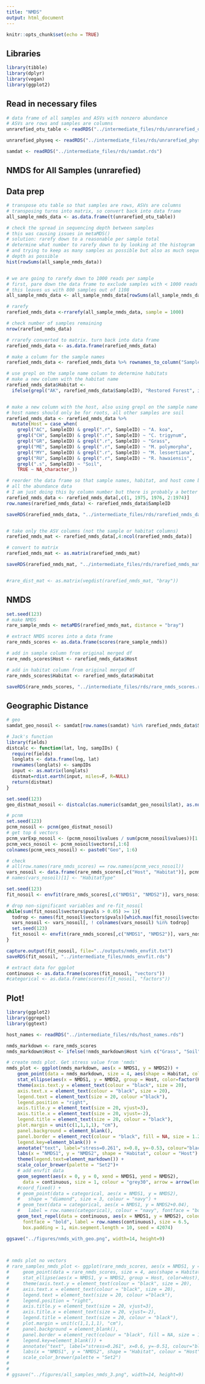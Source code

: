 ```yaml
---
title: "NMDS"
output: html_document
---
```


```r
knitr::opts_chunk$set(echo = TRUE)
```

## Libraries

```r

library(tibble)
library(dplyr)
library(vegan)
library(ggplot2)

```

## Read in necessary files

```r

# data frame of all samples and ASVs with nonzero abundance
# ASVs are rows and samples are columns
unrarefied_otu_table <- readRDS("../intermediate_files/rds/unrarefied_otu_table.rds")

unrarefied_physeq <- readRDS("../intermediate_files/rds/unrarefied_physeq.rds")

samdat <- readRDS("../intermediate_files/rds/samdat.rds")


```


## NMDS for All Samples (unrarefied)


## Data prep

```r

# transpose otu table so that samples are rows, ASVs are columns
# transposing turns into matrix, so convert back into data frame
all_sample_nmds_data <- as.data.frame(t(unrarefied_otu_table))

# check the spread in sequencing depth between samples
# this was causing issues in metaMDS()
# solution: rarefy down to a reasonable per sample total
# determine what number to rarefy down to by looking at the histogram
# and trying to keep as many samples as possible but also as much sequencing
# depth as possible
hist(rowSums(all_sample_nmds_data))


# we are going to rarefy down to 1000 reads per sample
# first, pare down the data frame to exclude samples with < 1000 reads
# this leaves us with 800 samples out of 1108
all_sample_nmds_data <- all_sample_nmds_data[rowSums(all_sample_nmds_data) >= 1000 , ]

# rarefy
rarefied_nmds_data <-rrarefy(all_sample_nmds_data, sample = 1000)

# check number of samples remaining
nrow(rarefied_nmds_data)

# rrarefy converted to matrix. turn back into data frame
rarefied_nmds_data <- as.data.frame(rarefied_nmds_data)

# make a column for the sample names
rarefied_nmds_data <- rarefied_nmds_data %>% rownames_to_column("SampleID")

# use grepl on the sample name column to determine habitats
# make a new column with the habitat name
rarefied_nmds_data$Habitat <-  
  ifelse(grepl("AK", rarefied_nmds_data$SampleID), "Restored Forest", ifelse(grepl("RO", rarefied_nmds_data$SampleID), "Remnant Forest", "Other"))


# make a new column with the host, also using grepl on the sample name
# host names should only be for roots, all other samples are soil
rarefied_nmds_data <- rarefied_nmds_data %>%
  mutate(Host = case_when(
    grepl("AC", SampleID) & grepl(".r", SampleID) ~ "A. koa",
    grepl("CH", SampleID) & grepl(".r", SampleID) ~ "C. trigynum",
    grepl("GR", SampleID) & grepl(".r", SampleID) ~ "Grass",
    grepl("ME", SampleID) & grepl(".r", SampleID) ~ "M. polymorpha",
    grepl("MY", SampleID) & grepl(".r", SampleID) ~ "M. lessertiana",
    grepl("RU", SampleID) & grepl(".r", SampleID) ~ "R. hawaiensis",
    grepl(".s", SampleID) ~ "Soil",
    TRUE ~ NA_character_))

# reorder the data frame so that sample names, habitat, and host come before
# all the abundance data
# I am just doing this by column number but there is probably a better way
rarefied_nmds_data <- rarefied_nmds_data[,c(1, 1975, 1976, 2:1974)]
row.names(rarefied_nmds_data) <- rarefied_nmds_data$SampleID

saveRDS(rarefied_nmds_data, "../intermediate_files/rds/rarefied_nmds_data.rds")


# take only the ASV columns (not the sample or habitat columns)
rarefied_nmds_mat <- rarefied_nmds_data[,4:ncol(rarefied_nmds_data)]

# convert to matrix
rarefied_nmds_mat <- as.matrix(rarefied_nmds_mat)

saveRDS(rarefied_nmds_mat, "../intermediate_files/rds/rarefied_nmds_mat.rds")


#rare_dist_mat <- as.matrix(vegdist(rarefied_nmds_mat, "bray"))


```


## NMDS

```r

set.seed(123)
# make NMDS
rare_sample_nmds <- metaMDS(rarefied_nmds_mat, distance = "bray")

# extract NMDS scores into a data frame
rare_nmds_scores <- as.data.frame(scores(rare_sample_nmds))

# add in sample column from original merged df
rare_nmds_scores$Host <- rarefied_nmds_data$Host

# add in habitat column from original merged df
rare_nmds_scores$Habitat <- rarefied_nmds_data$Habitat

saveRDS(rare_nmds_scores, "../intermediate_files/rds/rare_nmds_scores.rds")


```

## Geographic Distance

```r

# geo
samdat_geo_nosoil <- samdat[row.names(samdat) %in% rarefied_nmds_data$SampleID,]

# Jack's function
library(fields)
distcalc <- function(lat, lng, sampIDs) {
  require(fields)
  longlats <- data.frame(lng, lat)
  rownames(longlats) <- sampIDs
  input <- as.matrix(longlats)
  distmat=rdist.earth(input, miles=F, R=NULL)
  return(distmat)
}

set.seed(123)
geo_distmat_nosoil <- distcalc(as.numeric(samdat_geo_nosoil$lat), as.numeric(samdat_geo_nosoil$lon), row.names(samdat_geo_nosoil))

# pcnm
set.seed(123)
pcnm_nosoil <- pcnm(geo_distmat_nosoil)
# get top 6 vectors
pcnm_varExp_nosoil <- (pcnm_nosoil$values / sum(pcnm_nosoil$values))[1:6]
pcnm_vecs_nosoil <- pcnm_nosoil$vectors[,1:6]
colnames(pcnm_vecs_nosoil) <- paste0("Geo", 1:6)

# check
# all(row.names(rare_nmds_scores) == row.names(pcnm_vecs_nosoil))
vars_nosoil <- data.frame(rare_nmds_scores[,c("Host", "Habitat")], pcnm_vecs_nosoil)
# names(vars_nosoil)[1] <- "HabitatType"

set.seed(123)
fit_nosoil <- envfit(rare_nmds_scores[,c("NMDS1", "NMDS2")], vars_nosoil, nperm=1000)

# drop non-significant variables and re-fit_nosoil
while(sum(fit_nosoil$vectors$pvals > 0.05) >= 1){
  todrop <- names(fit_nosoil$vectors$pvals)[which.max(fit_nosoil$vectors$pvals)]
  vars_nosoil <- vars_nosoil[, ! colnames(vars_nosoil) %in% todrop]
  set.seed(123)
  fit_nosoil <- envfit(rare_nmds_scores[,c("NMDS1", "NMDS2")], vars_nosoil, permutations=1000)
}

capture.output(fit_nosoil, file="../outputs/nmds_envfit.txt")
saveRDS(fit_nosoil, "../intermediate_files/nmds_envfit.rds")

# extract data for ggplot
continuous <- as.data.frame(scores(fit_nosoil, "vectors"))
#categorical <- as.data.frame(scores(fit_nosoil, "factors"))


```




## Plot!

```r

library(ggplot2)
library(ggrepel)
library(ggtext)

host_names <- readRDS("../intermediate_files/rds/host_names.rds")

nmds_markdown <- rare_nmds_scores
nmds_markdown$Host <- ifelse(!nmds_markdown$Host %in% c("Grass", "Soil"), paste0("*", nmds_markdown$Host, "*"), nmds_markdown$Host)

# create nmds plot. Get stress value from 'nmds'
nmds_plot <- ggplot(nmds_markdown, aes(x = NMDS1, y = NMDS2)) + 
    geom_point(data = nmds_markdown, size = 4, aes(shape = Habitat, colour = factor(Host, levels=host_names)), alpha = 0.8)+ 
    stat_ellipse(aes(x = NMDS1, y = NMDS2, group = Host, color=factor(Host, levels=host_names)), level = 0.95, size=1) +
    theme(axis.text.y = element_text(colour = "black", size = 20), 
    axis.text.x = element_text(colour = "black", size = 20), 
    legend.text = element_text(size = 20, colour ="black"), 
    legend.position = "right", 
    axis.title.y = element_text(size = 20, vjust=3),
    axis.title.x = element_text(size = 20, vjust=-2),
    legend.title = element_text(size = 20, colour = "black"),
    plot.margin = unit(c(1,1,1,1), "cm"),
    panel.background = element_blank(), 
    panel.border = element_rect(colour = "black", fill = NA, size = 1.2),
    legend.key=element_blank()) + 
    annotate("text", label="stress=0.261", x=0.8, y=-0.53, colour="black", size = 7) +
    labs(x = "NMDS1", y = "NMDS2", shape = "Habitat", colour = "Host") +
    theme(legend.text=element_markdown()) +
    scale_color_brewer(palette = "Set2")+
    # add envfit data
    geom_segment(aes(x = 0, y = 0, xend = NMDS1, yend = NMDS2),
      data = continuous, size = 1, colour = "grey30", arrow = arrow(length = unit(0.25, "cm"))) +
    #coord_fixed() +
    # geom_point(data = categorical, aes(x = NMDS1, y = NMDS2),
    #   shape = "diamond", size = 3, colour = "navy") +
    # geom_text(data = categorical, aes(x = NMDS1, y = NMDS2+0.04),
    #   label = row.names(categorical), colour = "navy", fontface = "bold", size = 6) +
    geom_text_repel(data = continuous, aes(x = NMDS1, y = NMDS2), colour = "grey30",
      fontface = "bold", label = row.names(continuous), size = 6.5, 
      box.padding = 1, min.segment.length = 10, seed = 42074)

ggsave("../figures/nmds_with_geo.png", width=14, height=9)
  


# nmds plot no vectors
# rare_samples_nmds_plot <- ggplot(rare_nmds_scores, aes(x = NMDS1, y = NMDS2)) + 
#     geom_point(data = rare_nmds_scores, size = 4, aes(shape = Habitat, colour = Host))+ 
#     stat_ellipse(aes(x = NMDS1, y = NMDS2, group = Host, color=Host), level = 0.50, size=1) +
#     theme(axis.text.y = element_text(colour = "black", size = 20), 
#     axis.text.x = element_text(colour = "black", size = 20), 
#     legend.text = element_text(size = 20, colour ="black"), 
#     legend.position = "right", 
#     axis.title.y = element_text(size = 20, vjust=3),
#     axis.title.x = element_text(size = 20, vjust=-2),
#     legend.title = element_text(size = 20, colour = "black"),
#     plot.margin = unit(c(1,1,1,1), "cm"),
#     panel.background = element_blank(), 
#     panel.border = element_rect(colour = "black", fill = NA, size = 1.2),
#     legend.key=element_blank()) + 
#     annotate("text", label="stress=0.261", x=0.6, y=-0.51, colour="black", size = 7) +
#     labs(x = "NMDS1", y = "NMDS2", shape = "Habitat", colour = "Host") +
#     scale_color_brewer(palette = "Set2")
# 
# 
# ggsave("../figures/all_samples_nmds_3.png", width=14, height=9)



```



